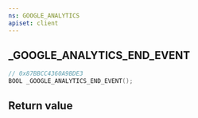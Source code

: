 ```yaml
---
ns: GOOGLE_ANALYTICS
apiset: client
---
```

## _GOOGLE_ANALYTICS_END_EVENT

```c
// 0x87BBCC4360A9BDE3
BOOL _GOOGLE_ANALYTICS_END_EVENT();
```



## Return value